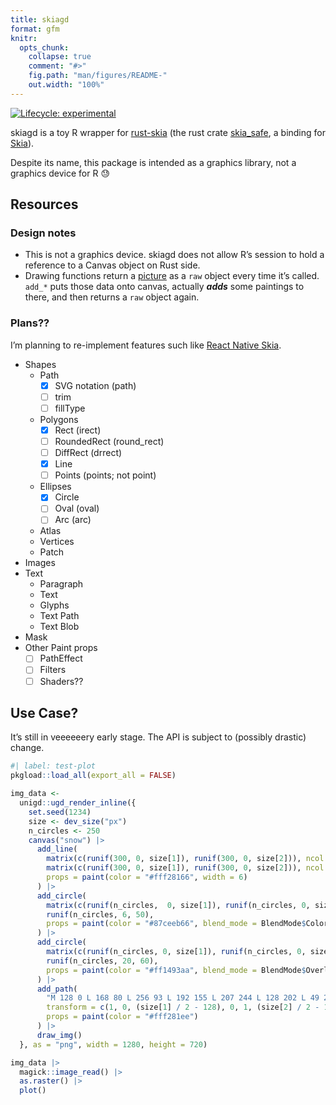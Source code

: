 ```yaml
---
title: skiagd
format: gfm
knitr:
  opts_chunk:
    collapse: true
    comment: "#>"
    fig.path: "man/figures/README-"
    out.width: "100%"
---
```


<!-- README.md is generated from README.Rmd. Please edit that file -->

<!-- badges: start -->
[![Lifecycle: experimental](https://img.shields.io/badge/lifecycle-experimental-orange.svg)](https://lifecycle.r-lib.org/articles/stages.html#experimental)
<!-- badges: end -->

skiagd is a toy R wrapper for [rust-skia](https://github.com/rust-skia/rust-skia) (the rust crate [skia_safe](https://rust-skia.github.io/doc/skia_safe/), a binding for [Skia](https://skia.org/)).

Despite its name, this package is intended as a graphics library, not a graphics device for R 😓


## Resources

### Design notes

- This is not a graphics device. skiagd does not allow R's session to hold a reference to a Canvas object on Rust side.
- Drawing functions return a [picture](https://shopify.github.io/react-native-skia/docs/shapes/pictures/) as a `raw` object every time it's called. `add_*` puts those data onto canvas, actually ***adds*** some paintings to there, and then returns a `raw` object again.


### Plans??

I'm planning to re-implement features such like [React Native Skia](https://shopify.github.io/react-native-skia/).

- Shapes
  - Path
    - [x] SVG notation (path)
    - [ ] trim
    - [ ] fillType
  - Polygons
    - [x] Rect (irect)
    - [ ] RoundedRect (round_rect)
    - [ ] DiffRect (drrect)
    - [x] Line
    - [ ] Points (points; not point)
  - Ellipses
    - [x] Circle
    - [ ] Oval (oval)
    - [ ] Arc (arc)
  - Atlas
  - Vertices
  - Patch
- Images
- Text
  - Paragraph
  - Text
  - Glyphs
  - Text Path
  - Text Blob
- Mask
- Other Paint props
  - [ ] PathEffect
  - [ ] Filters
  - [ ] Shaders??


## Use Case?

It's still in veeeeeery early stage. The API is subject to (possibly drastic) change.

```r
#| label: test-plot
pkgload::load_all(export_all = FALSE)

img_data <-
  unigd::ugd_render_inline({
    set.seed(1234)
    size <- dev_size("px")
    n_circles <- 250
    canvas("snow") |>
      add_line(
        matrix(c(runif(300, 0, size[1]), runif(300, 0, size[2])), ncol = 2),
        matrix(c(runif(300, 0, size[1]), runif(300, 0, size[2])), ncol = 2),
        props = paint(color = "#fff28166", width = 6)
      ) |>
      add_circle(
        matrix(c(runif(n_circles,  0, size[1]), runif(n_circles, 0, size[2])), ncol = 2),
        runif(n_circles, 6, 50),
        props = paint(color = "#87ceeb66", blend_mode = BlendMode$ColorBurn)
      ) |>
      add_circle(
        matrix(c(runif(n_circles, 0, size[1]), runif(n_circles, 0, size[2])), ncol = 2),
        runif(n_circles, 20, 60),
        props = paint(color = "#ff1493aa", blend_mode = BlendMode$Overlay)
      ) |>
      add_path(
        "M 128 0 L 168 80 L 256 93 L 192 155 L 207 244 L 128 202 L 49 244 L 64 155 L 0 93 L 88 80 L 128 0 Z",
        transform = c(1, 0, (size[1] / 2 - 128), 0, 1, (size[2] / 2 - 128), 0, 0, 1),
        props = paint(color = "#fff281ee")
      ) |>
      draw_img()
  }, as = "png", width = 1280, height = 720)

img_data |>
  magick::image_read() |>
  as.raster() |>
  plot()
```
